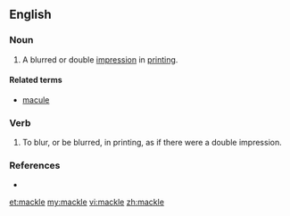 ==English==

===Noun===
{{en-noun}}

# {{obsolete}} A blurred or double [[impression]] in [[printing]].

====Related terms====
* [[macule]]

===Verb===
{{en-verb|mackl|ed}}

# {{obsolete}} To blur, or be blurred, in printing, as if there were a double impression.

===References===
* {{R:Webster 1913}}

[[et:mackle]]
[[my:mackle]]
[[vi:mackle]]
[[zh:mackle]]